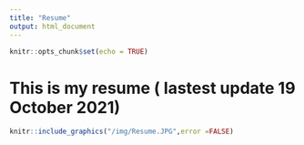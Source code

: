 ```yaml
---
title: "Resume"
output: html_document
---
```


```r
knitr::opts_chunk$set(echo = TRUE)
```

# This is my resume ( lastest update 19 October 2021)


```r
knitr::include_graphics("/img/Resume.JPG",error =FALSE)

```
